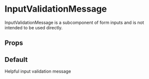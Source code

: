 
<Meta
  title="Components/Form Inputs/Subcomponents/InputValidationMessage"
  component={InputValidationMessage}
  decorators={[withA11y]}
/>

# InputValidationMessage

InputValidationMessage is a subcomponent of form inputs and is not intended to be used directly.

## Props

<Props of={InputValidationMessage} />

## Default

<Preview>
  <Story name="Default">
    <InputValidationMessage>Helpful input validation message</InputValidationMessage>
  </Story>
</Preview>
